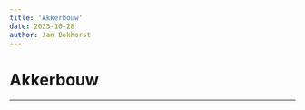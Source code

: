 ```yaml
---
title: 'Akkerbouw'
date: 2023-10-28
author: Jan Bokhorst
---
```


# Akkerbouw



---






       







